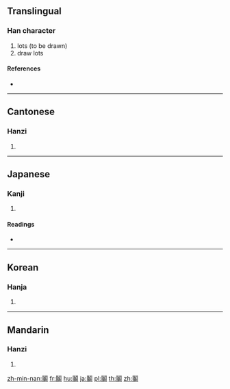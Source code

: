 {{character info/new}}
{{also|阄}}
==Translingual==
{{Han simplified forms|鬮|䦰|阄|ex=y}}

===Han character===
{{Han char|rn=191|rad=鬥|as=17|sn=27|four=77117|canj=LNHBS,LNNXU}}

# lots (to be drawn)
# draw lots

====References====
* {{Han ref|kx=1458.080|dkj=45659|dj=1990.110|hdz=74517.040|uh=9B2E|ud=39726|bh=F9C4|bd=63940}}

----

==Cantonese==

===Hanzi===
{{yue-hanzi|jyut=|y=gau1|sim=阄}}

# {{defn|lang=yue|sort=鬥17}}

----

==Japanese==

===Kanji===
{{ja-kanji|grade=|rs=鬥17|style=ky|shin=䦰}}

# {{defn|lang=ja|sort=鬥17}}

====Readings====
* {{ja-readings|on=[[きゅう]] (kyū)|kun=[[くじ]] (kuji)}}

----

==Korean==

===Hanja===
{{ko-hanja|hangeul=구|eumhun=|rv=gu|mr=ku|y=kwu}}

# {{defn|lang=ko|sort=鬥17}}

----

==Mandarin==

===Hanzi===
{{cmn-hanzi|sim=阄|pin=[[jiū]] ([[jiu1]])|wg=chiu<sup>1</sup>}}

# {{defn|lang=cmn|sort=鬥17}}

[[zh-min-nan:鬮]]
[[fr:鬮]]
[[hu:鬮]]
[[ja:鬮]]
[[pl:鬮]]
[[th:鬮]]
[[zh:鬮]]